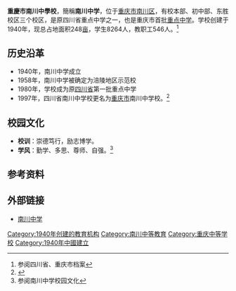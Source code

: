 {{Infobox school
| name        = 重慶市南川中学校
| other_name    =CQNC High School
| image       =
| motto       = 崇德笃行，励志博学。
| established  =  1940年
| type        = [[公立|公立]]中学
| religion    = 
| affiliation =
| district    = {{PRC}}[[重庆市|重庆市]]南川区
| grades      = 
| president   =  任国君
| principal   = 
| dean        = 
| college     = 
| area        = 248[[亩|亩]]
| sc          =
| cs          =
| faculty     = 
| staff       = 546
| students    = 8,264人
| athletics   = 
| conference  = 
| colors      = 
| mascot      = 
| magazine    = 
| free_label  = 
| free_text   = 
| free_label2 = 
| free_text2  = 
| free_label3 = 
| free_text3  = 
| address     = [[重庆市|重庆市]][[南川区|南川区]]东城高寺路54号
| website     = http://www.cqnczx.com/
}}

'''重慶市南川中學校'''，簡稱'''南川中学'''，位于[[重庆市|重庆市]][[南川区|南川区]]，有校本部、初中部、东胜校区三个校区，是原四川省重点中学之一，也是重庆市首批[[重点中学|重点中学]]。学校创建于1940年，现总占地面积248[[亩|亩]]，学生8264人，教职工546人。<ref>参阅四川省、重庆市档案</ref>

== 历史沿革 ==
*1940年，南川中学成立
*1958年，南川中学被确定为涪陵地区示范校
*1980年，学校成为原[[四川省|四川省]]第一批重点中学
*1997年，四川省南川中学校更名为[[重庆市|重庆市]]南川中学校。<ref>{{cite web |url=http://www.cqnczx.com/about/?28.html |title=学校简介 |accessdate=2016-08-11 |publisher=南川中学 }}{{Dead link|date=2020年1月 |bot=InternetArchiveBot |fix-attempted=yes }}</ref>

== 校园文化 ==
*'''校训'''：崇德笃行，励志博学。
*'''学风'''：勤学、多思、尊师、自强。<ref>参阅南川中学校园文化</ref>

== 参考资料 ==
{{reflist}}

== 外部链接 ==
*[http://www.cqnczx.com/  南川中学] {{Wayback|url=http://www.cqnczx.com/ |date=20210116230439 }}

{{Authority control}}
[[Category:1940年创建的教育机构|Category:1940年创建的教育机构]]
[[Category:南川中等教育|Category:南川中等教育]]
[[Category:重庆中等学校|Category:重庆中等学校]]
[[Category:1940年中國建立|Category:1940年中國建立]]